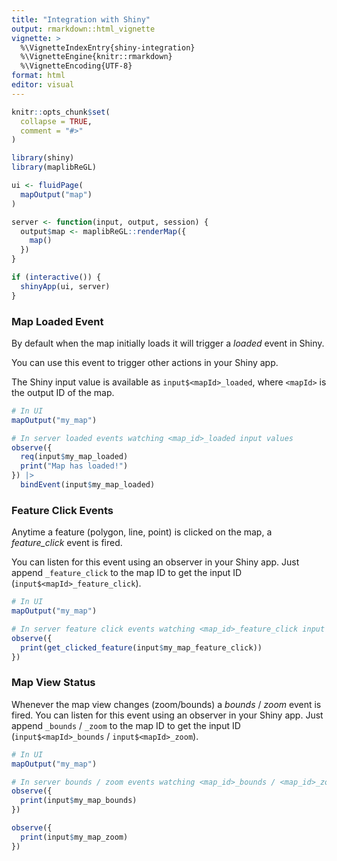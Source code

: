 ```yaml
---
title: "Integration with Shiny"
output: rmarkdown::html_vignette
vignette: >
  %\VignetteIndexEntry{shiny-integration}
  %\VignetteEngine{knitr::rmarkdown}
  %\VignetteEncoding{UTF-8}
format: html
editor: visual
---
```


```r
knitr::opts_chunk$set(
  collapse = TRUE,
  comment = "#>"
)
```



```r
library(shiny)
library(maplibReGL)

ui <- fluidPage(
  mapOutput("map")
)

server <- function(input, output, session) {
  output$map <- maplibReGL::renderMap({
    map()
  })
}

if (interactive()) {
  shinyApp(ui, server)
}
```


### Map Loaded Event

By default when the map initially loads it will trigger a *loaded* event in Shiny.

You can use this event to trigger other actions in your Shiny app.

The Shiny input value is available as `input$<mapId>_loaded`, where `<mapId>` is the output ID of the map.

```r
# In UI
mapOutput("my_map")

# In server loaded events watching <map_id>_loaded input values
observe({
  req(input$my_map_loaded)
  print("Map has loaded!")
}) |>
  bindEvent(input$my_map_loaded)
```


### Feature Click Events

Anytime a feature (polygon, line, point) is clicked on the map, a *feature_click* event is fired.

You can listen for this event using an observer in your Shiny app. Just append `_feature_click` to the map ID to get the input ID (`input$<mapId>_feature_click`).

```r
# In UI
mapOutput("my_map")

# In server feature click events watching <map_id>_feature_click input values
observe({
  print(get_clicked_feature(input$my_map_feature_click))
})
```


### Map View Status

Whenever the map view changes (zoom/bounds) a *bounds* / *zoom* event is fired. You can listen for this event using an observer in your Shiny app. Just append `_bounds` / `_zoom` to the map ID to get the input ID (`input$<mapId>_bounds` / `input$<mapId>_zoom`).

```r
# In UI
mapOutput("my_map")

# In server bounds / zoom events watching <map_id>_bounds / <map_id>_zoom input values
observe({
  print(input$my_map_bounds)
})

observe({
  print(input$my_map_zoom)
})
```
